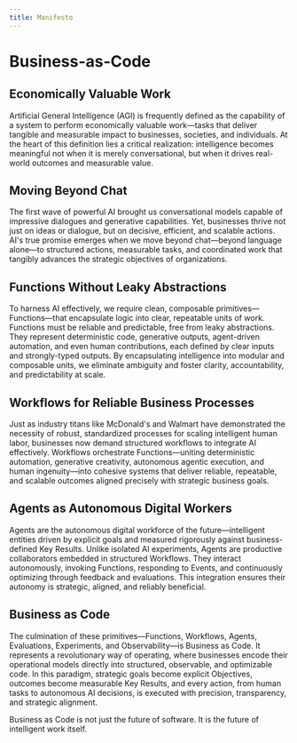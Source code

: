 ```yaml
---
title: Manifesto
---
```


# Business-as-Code

## Economically Valuable Work

Artificial General Intelligence (AGI) is frequently defined as the capability of a system to perform economically valuable work—tasks that deliver tangible and measurable impact to businesses, societies, and individuals. At the heart of this definition lies a critical realization: intelligence becomes meaningful not when it is merely conversational, but when it drives real-world outcomes and measurable value.

## Moving Beyond Chat

The first wave of powerful AI brought us conversational models capable of impressive dialogues and generative capabilities. Yet, businesses thrive not just on ideas or dialogue, but on decisive, efficient, and scalable actions. AI's true promise emerges when we move beyond chat—beyond language alone—to structured actions, measurable tasks, and coordinated work that tangibly advances the strategic objectives of organizations.

## Functions Without Leaky Abstractions

To harness AI effectively, we require clean, composable primitives—Functions—that encapsulate logic into clear, repeatable units of work. Functions must be reliable and predictable, free from leaky abstractions. They represent deterministic code, generative outputs, agent-driven automation, and even human contributions, each defined by clear inputs and strongly-typed outputs. By encapsulating intelligence into modular and composable units, we eliminate ambiguity and foster clarity, accountability, and predictability at scale.

## Workflows for Reliable Business Processes

Just as industry titans like McDonald's and Walmart have demonstrated the necessity of robust, standardized processes for scaling intelligent human labor, businesses now demand structured workflows to integrate AI effectively. Workflows orchestrate Functions—uniting deterministic automation, generative creativity, autonomous agentic execution, and human ingenuity—into cohesive systems that deliver reliable, repeatable, and scalable outcomes aligned precisely with strategic business goals.

## Agents as Autonomous Digital Workers

Agents are the autonomous digital workforce of the future—intelligent entities driven by explicit goals and measured rigorously against business-defined Key Results. Unlike isolated AI experiments, Agents are productive collaborators embedded in structured Workflows. They interact autonomously, invoking Functions, responding to Events, and continuously optimizing through feedback and evaluations. This integration ensures their autonomy is strategic, aligned, and reliably beneficial.

## Business as Code

The culmination of these primitives—Functions, Workflows, Agents, Evaluations, Experiments, and Observability—is Business as Code. It represents a revolutionary way of operating, where businesses encode their operational models directly into structured, observable, and optimizable code. In this paradigm, strategic goals become explicit Objectives, outcomes become measurable Key Results, and every action, from human tasks to autonomous AI decisions, is executed with precision, transparency, and strategic alignment.

Business as Code is not just the future of software. It is the future of intelligent work itself.